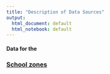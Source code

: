 ```yaml
---
title: "Description of Data Sources"
output:
  html_document: default
  html_notebook: default
---
```



#### Data for the 

### [School zones](https://data.cityofnewyork.us/Education/2016-2017-School-Zones/ux7j-iww6) 
